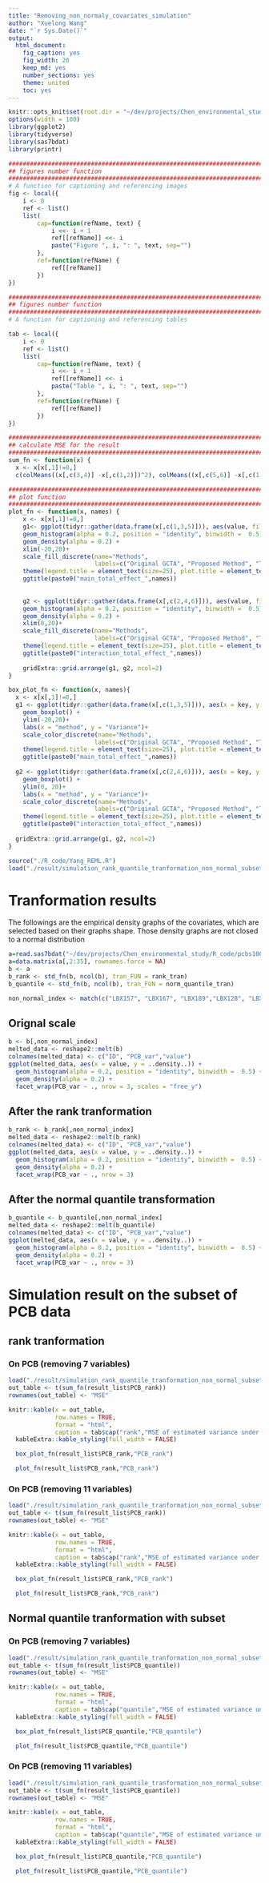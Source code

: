 ```yaml
---
title: "Removing_non_normaly_covariates_simulation"
author: "Xuelong Wang"
date: "`r Sys.Date()`"
output: 
  html_document: 
    fig_caption: yes
    fig_width: 20
    keep_md: yes
    number_sections: yes
    theme: united
    toc: yes
---
```


```r
knitr::opts_knit$set(root.dir = "~/dev/projects/Chen_environmental_study/")
options(width = 100)
library(ggplot2)
library(tidyverse)
library(sas7bdat)
library(printr)

#####################################################################################
## figures number function
#####################################################################################
# A function for captioning and referencing images
fig <- local({
    i <- 0
    ref <- list()
    list(
        cap=function(refName, text) {
            i <<- i + 1
            ref[[refName]] <<- i
            paste("Figure ", i, ": ", text, sep="")
        },
        ref=function(refName) {
            ref[[refName]]
        })
})

#####################################################################################
## figures number function
#####################################################################################
# A function for captioning and referencing tables

tab <- local({
    i <- 0
    ref <- list()
    list(
        cap=function(refName, text) {
            i <<- i + 1
            ref[[refName]] <<- i
            paste("Table ", i, ": ", text, sep="")
        },
        ref=function(refName) {
            ref[[refName]]
        })
})

#####################################################################################
## calculate MSE for the result 
#####################################################################################
sum_fn <- function(x) {
  x <- x[x[,1]!=0,]
  c(colMeans((x[,c(3,4)] -x[,c(1,2)])^2), colMeans((x[,c(5,6)] -x[,c(1,2)])^2))}

#####################################################################################
## plot function
#####################################################################################
plot_fn <- function(x, names) {
    x <- x[x[,1]!=0,]
    g1<- ggplot(tidyr::gather(data.frame(x[,c(1,3,5)])), aes(value, fill = key, y = ..density..)) +
    geom_histogram(alpha = 0.2, position = "identity", binwidth =  0.5) +
    geom_density(alpha = 0.2) +
    xlim(-20,20)+
    scale_fill_discrete(name="Methods",
                        labels=c("Original GCTA", "Proposed Method", "True value"))+
    theme(legend.title = element_text(size=25), plot.title = element_text(size = 30, face = "bold"))+
    ggtitle(paste0("main_total_effect_",names))
  
  
    g2 <- ggplot(tidyr::gather(data.frame(x[,c(2,4,6)])), aes(value, fill = key, y = ..density..)) +
    geom_histogram(alpha = 0.2, position = "identity", binwidth =  0.5) +
    geom_density(alpha = 0.2) +
    xlim(0,20)+
    scale_fill_discrete(name="Methods",
                        labels=c("Original GCTA", "Proposed Method", "True value"))+
    theme(legend.title = element_text(size=25), plot.title = element_text(size = 30, face = "bold"))+
    ggtitle(paste0("interaction_total_effect_",names))
    
    gridExtra::grid.arrange(g1, g2, ncol=2)
}

box_plot_fn <- function(x, names){
  x <- x[x[,1]!=0,]
  g1 <- ggplot(tidyr::gather(data.frame(x[,c(1,3,5)])), aes(x = key, y = value, color = key)) + 
    geom_boxplot() +
    ylim(-20,20)+
    labs(x = "method", y = "Variance")+
    scale_color_discrete(name="Methods",
                        labels=c("Original GCTA", "Proposed Method", "True value"))+
    theme(legend.title = element_text(size=25), plot.title = element_text(size = 30, face = "bold"))+
    ggtitle(paste0("main_total_effect_",names))
  
  g2 <- ggplot(tidyr::gather(data.frame(x[,c(2,4,6)])), aes(x = key, y = value, color = key)) + 
    geom_boxplot() +
    ylim(0, 20)+
    labs(x = "method", y = "Variance")+
    scale_color_discrete(name="Methods",
                        labels=c("Original GCTA", "Proposed Method", "True value"))+
    theme(legend.title = element_text(size=25), plot.title = element_text(size = 30, face = "bold"))+
    ggtitle(paste0("interaction_total_effect_",names))
    
  gridExtra::grid.arrange(g1, g2, ncol=2)
}
```

```r
source("./R_code/Yang_REML.R")
load("./result/simulation_rank_quantile_tranformation_non_normal_subset")
```

# Tranformation results 

The followings are the empirical density graphs of the covariates, which are selected based on their graphs shape. Those density graphs are not closed to a normal distribution

```r

a=read.sas7bdat("~/dev/projects/Chen_environmental_study/R_code/pcbs1000nomiss.sas7bdat")
a=data.matrix(a[,2:35], rownames.force = NA)
b <- a 
b_rank <- std_fn(b, ncol(b), tran_FUN = rank_tran) 
b_quantile <- std_fn(b, ncol(b), tran_FUN = norm_quantile_tran) 

non_normal_index <- match(c("LBX157", "LBX167", "LBX189","LBX128", "LBX195", "LBX151", "LBX172", "LBX156", "LBX177", "LBX178", "LBX194"), colnames(a))
```

## Orignal scale

```r
b <- b[,non_normal_index] 
melted_data <- reshape2::melt(b)
colnames(melted_data) <- c("ID", "PCB_var","value")
ggplot(melted_data, aes(x = value, y = ..density..)) +
  geom_histogram(alpha = 0.2, position = "identity", binwidth =  0.5) +
  geom_density(alpha = 0.2) +
  facet_wrap(PCB_var ~ ., nrow = 3, scales = "free_y")

```

## After the rank tranformation

```r
b_rank <- b_rank[,non_normal_index] 
melted_data <- reshape2::melt(b_rank)
colnames(melted_data) <- c("ID", "PCB_var","value")
ggplot(melted_data, aes(x = value, y = ..density..)) +
  geom_histogram(alpha = 0.2, position = "identity", binwidth =  0.5) +
  geom_density(alpha = 0.2) +
  facet_wrap(PCB_var ~ ., nrow = 3)
```

## After the normal quantile transformation
```r
b_quantile <- b_quantile[,non_normal_index] 
melted_data <- reshape2::melt(b_quantile)
colnames(melted_data) <- c("ID", "PCB_var","value")
ggplot(melted_data, aes(x = value, y = ..density..)) +
  geom_histogram(alpha = 0.2, position = "identity", binwidth =  0.5) +
  geom_density(alpha = 0.2) +
  facet_wrap(PCB_var ~ ., nrow = 3)
```


# Simulation result on the subset of PCB data

## rank tranformation

### On PCB (removing 7 variables)

```r
load("./result/simulation_rank_quantile_tranformation_non_normal_subset_7")
out_table <- t(sum_fn(result_list$PCB_rank))
rownames(out_table) <- "MSE"

knitr::kable(x = out_table, 
             row.names = TRUE,
             format = "html",
             caption = tab$cap("rank","MSE of estimated variance under rank transformation"))  %>% 
  kableExtra::kable_styling(full_width = FALSE)
```


```r
  box_plot_fn(result_list$PCB_rank,"PCB_rank")
```

```r
  plot_fn(result_list$PCB_rank,"PCB_rank")
```

### On PCB (removing 11 variables)

```r
load("./result/simulation_rank_quantile_tranformation_non_normal_subset_11")
out_table <- t(sum_fn(result_list$PCB_rank))
rownames(out_table) <- "MSE"

knitr::kable(x = out_table, 
             row.names = TRUE,
             format = "html",
             caption = tab$cap("rank","MSE of estimated variance under rank transformation"))  %>% 
  kableExtra::kable_styling(full_width = FALSE)
```


```r
  box_plot_fn(result_list$PCB_rank,"PCB_rank")
```

```r
  plot_fn(result_list$PCB_rank,"PCB_rank")
```

## Normal quantile tranformation with subset

### On PCB (removing 7 variables)

```r
load("./result/simulation_rank_quantile_tranformation_non_normal_subset_7")
out_table <- t(sum_fn(result_list$PCB_quantile))
rownames(out_table) <- "MSE"

knitr::kable(x = out_table, 
             row.names = TRUE,
             format = "html",
             caption = tab$cap("quantile","MSE of estimated variance under quantile transformation"))  %>% 
  kableExtra::kable_styling(full_width = FALSE)
```

```r
  box_plot_fn(result_list$PCB_quantile,"PCB_quantile")
```

```r
  plot_fn(result_list$PCB_quantile,"PCB_quantile")
```

### On PCB (removing 11 variables)

```r
load("./result/simulation_rank_quantile_tranformation_non_normal_subset_11")
out_table <- t(sum_fn(result_list$PCB_quantile))
rownames(out_table) <- "MSE"

knitr::kable(x = out_table, 
             row.names = TRUE,
             format = "html",
             caption = tab$cap("quantile","MSE of estimated variance under quantile transformation"))  %>% 
  kableExtra::kable_styling(full_width = FALSE)
```

```r
  box_plot_fn(result_list$PCB_quantile,"PCB_quantile")
```

```r
  plot_fn(result_list$PCB_quantile,"PCB_quantile")
```
